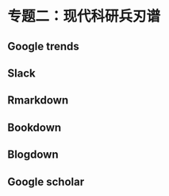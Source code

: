 # 专题二：现代科研兵刃谱

## Google trends

## Slack

## Rmarkdown

## Bookdown

## Blogdown

## Google scholar